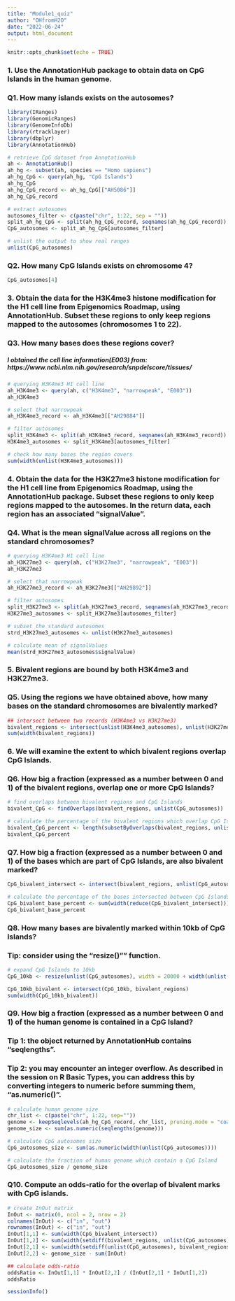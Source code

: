 ```yaml
---
title: "Module1_quiz"
author: "OHfromH2O"
date: "2022-06-24"
output: html_document
---
```


```r
knitr::opts_chunk$set(echo = TRUE)
```

### 1. Use the AnnotationHub package to obtain data on CpG Islands in the human genome. 
### **Q1. How many islands exists on the autosomes?**
```r
library(IRanges)
library(GenomicRanges)
library(GenomeInfoDb)
library(rtracklayer)
library(dbplyr)
library(AnnotationHub)
```
```r
# retrieve CpG dataset from AnnotationHub
ah <- AnnotationHub()
ah_hg <- subset(ah, species == "Homo sapiens")
ah_hg_CpG <- query(ah_hg, "CpG Islands")
ah_hg_CpG
ah_hg_CpG_record <- ah_hg_CpG[["AH5086"]]
ah_hg_CpG_record
```
```r
# extract autosomes
autosomes_filter <- c(paste("chr", 1:22, sep = ""))
split_ah_hg_CpG <- split(ah_hg_CpG_record, seqnames(ah_hg_CpG_record))
CpG_autosomes <- split_ah_hg_CpG[autosomes_filter]

# unlist the output to show real ranges
unlist(CpG_autosomes)
```


### Q2. **How many CpG Islands exists on chromosome 4?**
```r
CpG_autosomes[4]
```


### 3. Obtain the data for the H3K4me3 histone modification for the H1 cell line from Epigenomics Roadmap, using AnnotationHub. Subset these regions to only keep regions mapped to the autosomes (chromosomes 1 to 22). 
### **Q3. How many bases does these regions cover?**
##### I obtained the cell line information(E003) from: https://www.ncbi.nlm.nih.gov/research/snpdelscore/tissues/
```r
# querying H3K4me3 H1 cell line
ah_H3K4me3 <- query(ah, c("H3K4me3", "narrowpeak", "E003"))
ah_H3K4me3

# select that narrowpeak
ah_H3K4me3_record <- ah_H3K4me3[["AH29884"]]

# filter autosomes
split_H3K4me3 <- split(ah_H3K4me3_record, seqnames(ah_H3K4me3_record))
H3K4me3_autosomes <- split_H3K4me3[autosomes_filter]

# check how many bases the region covers
sum(width(unlist(H3K4me3_autosomes)))
```


### 4. Obtain the data for the H3K27me3 histone modification for the H1 cell line from Epigenomics Roadmap, using the AnnotationHub package. Subset these regions to only keep regions mapped to the autosomes. In the return data, each region has an associated "signalValue".
### **Q4. What is the mean signalValue across all regions on the standard chromosomes?**
```r
# querying H3K4me3 H1 cell line
ah_H3K27me3 <- query(ah, c("H3K27me3", "narrowpeak", "E003"))
ah_H3K27me3

# select that narrowpeak
ah_H3K27me3_record <- ah_H3K27me3[["AH29892"]]

# filter autosomes
split_H3K27me3 <- split(ah_H3K27me3_record, seqnames(ah_H3K27me3_record))
H3K27me3_autosomes <- split_H3K27me3[autosomes_filter]

# subset the standard autosomes
strd_H3K27me3_autosomes <- unlist(H3K27me3_autosomes)

# calculate mean of signalValues
mean(strd_H3K27me3_autosomes$signalValue)
```


### 5. Bivalent regions are bound by both H3K4me3 and H3K27me3. 
### **Q5. Using the regions we have obtained above, how many bases on the standard chromosomes are bivalently marked?**
```r
## intersect between two records (H3K4me3 vs H3K27me3)
bivalent_regions <- intersect(unlist(H3K4me3_autosomes), unlist(H3K27me3_autosomes))
sum(width(bivalent_regions))
```


### 6. We will examine the extent to which bivalent regions overlap CpG Islands. 
### **Q6. How big a fraction (expressed as a number between 0 and 1) of the bivalent regions, overlap one or more CpG Islands?**
```r
# find overlaps between bivalent regions and CpG Islands
bivalent_CpG <- findOverlaps(bivalent_regions, unlist(CpG_autosomes))

# calculate the percentage of the bivalent regions which overlap CpG Islands
bivalent_CpG_percent <- length(subsetByOverlaps(bivalent_regions, unlist(CpG_autosomes))) / length(bivalent_regions)
bivalent_CpG_percent
```


### **Q7. How big a fraction (expressed as a number between 0 and 1) of the bases which are part of CpG Islands, are also bivalent marked?**
```r
CpG_bivalent_intersect <- intersect(bivalent_regions, unlist(CpG_autosomes))

# calculate the percentage of the bases intersected between CpG Islands and bivalent_regions
CpG_bivalent_base_percent <- sum(width(reduce(CpG_bivalent_intersect)))/sum(width(unlist(CpG_autosomes)))
CpG_bivalent_base_percent
```


### **Q8. How many bases are bivalently marked within 10kb of CpG Islands?** 
### Tip: consider using the "resize()"" function.
```r
# expand CpG Islands to 10kb
CpG_10kb <- resize(unlist(CpG_autosomes), width = 20000 + width(unlist(CpG_autosomes)), fix = "center")

CpG_10kb_bivalent <- intersect(CpG_10kb, bivalent_regions)
sum(width(CpG_10kb_bivalent))
```


### **Q9. How big a fraction (expressed as a number between 0 and 1) of the human genome is contained in a CpG Island?**
### Tip 1: the object returned by AnnotationHub contains "seqlengths".  
### Tip 2: you may encounter an integer overflow. As described in the session on R Basic Types, you can address this by converting integers to numeric before summing them, "as.numeric()".
```r
# calculate human genome size
chr_list <- c(paste("chr", 1:22, sep=""))
genome <- keepSeqlevels(ah_hg_CpG_record, chr_list, pruning.mode = "coarse")
genome_size <- sum(as.numeric(seqlengths(genome)))

# calculate CpG autosomes size
CpG_autosomes_size <- sum(as.numeric(width(unlist(CpG_autosomes))))

# calculate the fraction of human genome which contain a CpG Island
CpG_autosomes_size / genome_size
```


### **Q10. Compute an odds-ratio for the overlap of bivalent marks with CpG islands.**
```r
# create InOut matrix
InOut <- matrix(0, ncol = 2, nrow = 2)
colnames(InOut) <- c("in", "out")
rownames(InOut) <- c("in", "out")
InOut[1,1] <- sum(width(CpG_bivalent_intersect))
InOut[1,2] <- sum(width(setdiff(bivalent_regions, unlist(CpG_autosomes))))
InOut[2,1] <- sum(width(setdiff(unlist(CpG_autosomes), bivalent_regions)))
InOut[2,2] <- genome_size - sum(InOut)

## calculate odds-ratio
oddsRatio <- InOut[1,1] * InOut[2,2] / (InOut[2,1] * InOut[1,2])
oddsRatio
```


```r
sessionInfo()
```